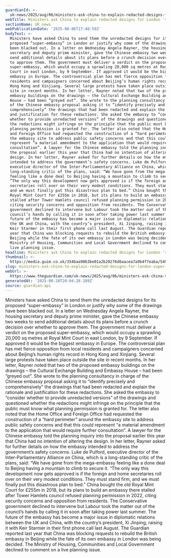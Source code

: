 ```yaml
---
guardianId: >-
  uk-news/2025/aug/06/ministers-ask-china-to-explain-redacted-designs-for-london-super-embassy
webTitle: Ministers ask China to explain redacted designs for London ‘super-embassy’
sectionName: UK news
webPublicationDate: '2025-08-06T17:48:59Z'
bodyText: >-
  Ministers have asked China to send them the unredacted designs for its
  proposed “super-embassy” in London or justify why some of the drawings have
  been blacked out. In a letter on Wednesday Angela Rayner, the housing
  secretary and deputy prime minister, gave the Chinese embassy two weeks to
  send additional details about its plans before a crunch decision over whether
  to approve them. The government must deliver a verdict on the proposed
  super-embassy, which would occupy a sprawling 20,000 sq metres at Royal Mint
  Court in east London, by 9 September. If approved it would be the biggest
  embassy in Europe. The controversial plan has met fierce opposition from local
  residents and campaigners concerned about Beijing’s human rights record in
  Hong Kong and Xinjiang. Several large protests have taken place outside the
  site in recent months. In her letter, Rayner noted that two of the proposed
  embassy buildings on the drawings – the Cultural Exchange Building and Embassy
  House – had been “greyed out”. She wrote to the planning consultancy in charge
  of the Chinese embassy proposal asking it to “identify precisely and
  comprehensively” the drawings that had been redacted and explain the rationale
  and justification for these redactions. She asked the embassy to “consider
  whether to provide unredacted versions” of the drawings and questioned whether
  the redactions might infringe on the principle that the public must know what
  planning permission is granted for. The letter also noted that the Home Office
  and Foreign Office had requested the construction of a “hard perimeter” around
  the embassy site to address public safety concerns and that this could
  represent “a material amendment to the application that would require further
  consultation”. A lawyer for the Chinese embassy told the planning inquiry into
  the proposal earlier this year that China had no intention of altering the
  design. In her letter, Rayner asked for further details on how the embassy
  intended to address the government’s safety concerns. Luke de Pulford,
  executive director of the Inter-Parliamentary Alliance on China, which is a
  long-standing critic of the plans, said: “We have gone from the mega-embassy
  feeling like a done deal to Beijing having a mountain to climb to secure it.
  “The only way this development now gets approved is if the foreign and home
  secretaries roll over on their very modest conditions. They must stand firm,
  and we must finally put this disastrous plan to bed.” China bought the old
  Royal Mint Court for £255m in 2018, but its plans to build an embassy there
  stalled after Tower Hamlets council refused planning permission in 2022,
  citing security concerns and opposition from residents. The Conservative
  government declined to intervene but Labour took the matter out of the
  council’s hands by calling it in soon after taking power last summer. The
  future of the embassy has become a major issue in diplomatic relations between
  the UK and China, with the country’s president, Xi Jinping, raising it with
  Keir Starmer in their first phone call last August. The Guardian reported last
  year that China was blocking requests to rebuild the British embassy in
  Beijing while the fate of its own embassy in London was being decided. The
  Ministry of Housing, Communities and Local Government declined to comment on a
  live planning issue.
headline: Ministers ask China to explain redacted designs for London ‘super-embassy’
thumbnail: >-
  https://media.guim.co.uk/354baa90b3be01a2b20276d6aacea7a9b4f7eaba/549_0_4560_3648/500.jpg
slug: ministers-ask-china-to-explain-redacted-designs-for-london-super-embassy
webUrl: >-
  https://www.theguardian.com/uk-news/2025/aug/06/ministers-ask-china-to-explain-redacted-designs-for-london-super-embassy
generatedAt: '2025-08-28T20:04:28.189Z'
source: guardian-api
---
```

Ministers have asked China to send them the unredacted designs for its proposed “super-embassy” in London or justify why some of the drawings have been blacked out. In a letter on Wednesday Angela Rayner, the housing secretary and deputy prime minister, gave the Chinese embassy two weeks to send additional details about its plans before a crunch decision over whether to approve them. The government must deliver a verdict on the proposed super-embassy, which would occupy a sprawling 20,000 sq metres at Royal Mint Court in east London, by 9 September. If approved it would be the biggest embassy in Europe. The controversial plan has met fierce opposition from local residents and campaigners concerned about Beijing’s human rights record in Hong Kong and Xinjiang. Several large protests have taken place outside the site in recent months. In her letter, Rayner noted that two of the proposed embassy buildings on the drawings – the Cultural Exchange Building and Embassy House – had been “greyed out”. She wrote to the planning consultancy in charge of the Chinese embassy proposal asking it to “identify precisely and comprehensively” the drawings that had been redacted and explain the rationale and justification for these redactions. She asked the embassy to “consider whether to provide unredacted versions” of the drawings and questioned whether the redactions might infringe on the principle that the public must know what planning permission is granted for. The letter also noted that the Home Office and Foreign Office had requested the construction of a “hard perimeter” around the embassy site to address public safety concerns and that this could represent “a material amendment to the application that would require further consultation”. A lawyer for the Chinese embassy told the planning inquiry into the proposal earlier this year that China had no intention of altering the design. In her letter, Rayner asked for further details on how the embassy intended to address the government’s safety concerns. Luke de Pulford, executive director of the Inter-Parliamentary Alliance on China, which is a long-standing critic of the plans, said: “We have gone from the mega-embassy feeling like a done deal to Beijing having a mountain to climb to secure it. “The only way this development now gets approved is if the foreign and home secretaries roll over on their very modest conditions. They must stand firm, and we must finally put this disastrous plan to bed.” China bought the old Royal Mint Court for £255m in 2018, but its plans to build an embassy there stalled after Tower Hamlets council refused planning permission in 2022, citing security concerns and opposition from residents. The Conservative government declined to intervene but Labour took the matter out of the council’s hands by calling it in soon after taking power last summer. The future of the embassy has become a major issue in diplomatic relations between the UK and China, with the country’s president, Xi Jinping, raising it with Keir Starmer in their first phone call last August. The Guardian reported last year that China was blocking requests to rebuild the British embassy in Beijing while the fate of its own embassy in London was being decided. The Ministry of Housing, Communities and Local Government declined to comment on a live planning issue.
